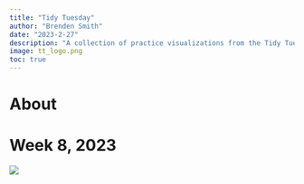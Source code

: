```yaml
---
title: "Tidy Tuesday"
author: "Brenden Smith"
date: "2023-2-27"
description: "A collection of practice visualizations from the Tidy Tuesday weekly data project."
image: tt_logo.png
toc: true
---
```


# About

# Week 8, 2023 

![](tt-w8-2023.png)
